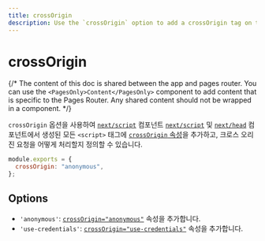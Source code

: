```yaml
---
title: crossOrigin
description: Use the `crossOrigin` option to add a crossOrigin tag on the `script` tags generated by `next/script`.
---
```


# crossOrigin

{/* The content of this doc is shared between the app and pages router. You can use the `<PagesOnly>Content</PagesOnly>` component to add content that is specific to the Pages Router. Any shared content should not be wrapped in a component. */}

`crossOrigin` 옵션을 사용하여 <AppOnly>[`next/script`](/docs/app/building-your-application/optimizing/scripts) 컴포넌트</AppOnly> <PagesOnly>[`next/script`](/docs/pages/building-your-application/optimizing/scripts) 및 [`next/head`](/docs/pages/api-reference/components/head) 컴포넌트</PagesOnly>에서 생성된 모든 `<script>` 태그에 [`crossOrigin` 속성](https://developer.mozilla.org/en-US/docs/Web/HTML/Attributes/crossorigin)을 추가하고, 크로스 오리진 요청을 어떻게 처리할지 정의할 수 있습니다.

```js filename="next.config.js"
module.exports = {
  crossOrigin: "anonymous",
};
```

## Options

- `'anonymous'`: [`crossOrigin="anonymous"`](https://developer.mozilla.org/en-US/docs/Web/HTML/Attributes/crossorigin#anonymous) 속성을 추가합니다.
- `'use-credentials'`: [`crossOrigin="use-credentials"`](https://developer.mozilla.org/en-US/docs/Web/HTML/Attributes/crossorigin#use-credentials) 속성을 추가합니다.
